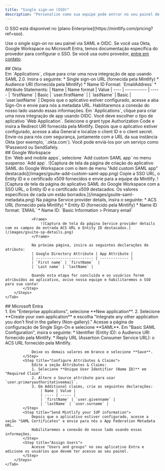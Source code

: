 ```yaml
---
title: "Single sign-on (SSO)"
description: "Personalize como sua equipe pode entrar no seu painel de administração"
---
```


<Info>
  O SSO está disponível no [plano Enterprise](https://mintlify.com/pricing?ref=sso).
</Info>

Use o single sign-on no seu painel via SAML e OIDC. Se você usa Okta, Google Workspace ou Microsoft Entra, temos documentação específica do provedor para configurar o SSO. Se você usa outro provedor, [entre em contato](mailto:support@mintlify.com).

<div id="okta">
  ## Okta
</div>

<Tabs>
    <Tab title="SAML">
        <Steps>
            <Step title="Create an application">
                Em `Applications`, clique para criar uma nova integração de app usando SAML 2.0.
            </Step>
            <Step title="Configure integration">
                Insira o seguinte:
                * Single sign-on URL (fornecida pela Mintlify)
                * Audience URI (fornecida pela Mintlify)
                * Name ID Format: `EmailAddress`
                * Attribute Statements:
                    | Name | Name format | Value
                    | ---- | ----------- | -----
                    | `firstName` | Basic | `user.firstName` |
                    | `lastName` | Basic | `user.lastName` |
            </Step>
            <Step title="Send us your IdP information">
                Depois que o aplicativo estiver configurado, acesse a aba Sign-On e envie para nós a metadata URL.
                Habilitaremos a conexão do nosso lado usando essas informações.
            </Step>
        </Steps>
    </Tab>
    <Tab title="OIDC">
        <Steps>
            <Step title="Create an application">
                Em `Applications`, clique para criar uma nova integração de app usando OIDC.
                Você deve escolher o tipo de aplicativo `Web Application`.
            </Step>
            <Step title="Configure integration">
                Selecione o grant type Authorization Code e insira a Redirect URI fornecida pela Mintlify.
            </Step>
            <Step title="Send us your IdP information">
                Depois que o aplicativo estiver configurado, acesse a aba General e localize o client ID e o client secret.
                Envie-os para nós com segurança, juntamente com a URL da sua instância Okta (por exemplo, `<your-tenant-name>.okta.com`). Você pode enviá-los por um serviço como 1Password ou SendSafely.
            </Step>
        </Steps>
    </Tab>
</Tabs>

<div id="google-workspace">
  ## Google Workspace
</div>

<Tabs>
    <Tab title="SAML">
        <Steps>
            <Step title="Criar um aplicativo">
                Em `Web and mobile apps`, selecione `Add custom SAML app` no menu suspenso `Add app`.  
                <Frame>
                    ![Captura de tela da página de criação do aplicativo SAML do Google Workspace com o item de menu "Add custom SAML app" destacado](/images/gsuite-add-custom-saml-app.png)
                </Frame>              
            </Step>
            <Step title="Envie as informações do seu IdP para nós">
                Copie a SSO URL, o Entity ID e o certificado x509 fornecidos e envie para a equipe da Mintlify.
                <Frame>
                    ![Captura de tela da página do aplicativo SAML do Google Workspace com a SSO URL, o Entity ID e o certificado x509 destacados. Os valores específicos de cada um estão borrados.](/images/gsuite-saml-metadata.png)                    
                </Frame>
            </Step>
            <Step title="Configurar a integração">
                Na página Service provider details, insira o seguinte:
                * ACS URL (fornecido pela Mintlify)
                * Entity ID (fornecido pela Mintlify)
                * Name ID format: `EMAIL`
                * Name ID: `Basic Information > Primary email`

                <Frame>
                    ![Captura de tela da página Service provider details com os campos de entrada ACS URL e Entity ID destacados.](/images/gsuite-sp-details.png)
                </Frame>

                Na próxima página, insira as seguintes declarações de atributo:
                | Google Directory Attribute | App Attribute |
                | -------------------------- | ------------- |
                | `First name` | `firstName`  |
                | `Last name` | `lastName` |

                Quando esta etapa for concluída e os usuários forem atribuídos ao aplicativo, avise nossa equipe e habilitaremos o SSO para sua conta!
            </Step>
        </Steps>
    </Tab>
</Tabs>

<div id="microsoft-entra">
  ## Microsoft Entra
</div>

<Tabs>
    <Tab title="SAML">
        <Steps>
            <Step title="Create an application">
                1. Em "Enterprise applications", selecione **New application**.
                2. Selecione **Create your own application** e escolha "Integrate any other application you don't find in the gallery (Non-gallery)."
            </Step>
            <Step title="Configure SAML">
                Acesse a página de configuração de Single Sign-On e selecione **SAML**. Em "Basic SAML Configuration", insira o seguinte:
                * Identifier (Entity ID): o Audience URI fornecido pela Mintlify.
                * Reply URL (Assertion Consumer Service URL): o ACS URL fornecido pela Mintlify.
                
                Deixe os demais valores em branco e selecione **Save**.
            </Step>
            <Step title="Configure Attributes & Claims">
                Edite a seção Attributes & Claims:
                1. Selecione **Unique User Identifier (Name ID)** em "Required Claim".
                2. Altere o Source attribute para usar `user.primaryauthoritativeemail`.
                3. Em Additional claims, crie as seguintes declarações:
                    | Name | Value |
                    | ---- | ----- |
                    | `firstName` | `user.givenname` |
                    | `lastName` | `user.surname` |
            </Step>
            <Step title="Send Mintlify your IdP information">
                Depois que o aplicativo estiver configurado, acesse a seção "SAML Certificates" e envie para nós o App Federation Metadata URL.
                Habilitaremos a conexão do nosso lado usando essas informações.
            </Step>
            <Step title="Assign Users">
                Acesse "Users and groups" no seu aplicativo Entra e adicione os usuários que devem ter acesso ao seu painel.
            </Step>
        </Steps>
    </Tab>
</Tabs>